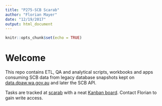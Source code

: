 ```yaml
---
title: "P275-SCB Scarab"
author: "Florian Mayer"
date: "12/19/2017"
output: html_document
---
```


```r
knitr::opts_chunk$set(echo = TRUE)
```

# Welcome
This repo contains ETL, QA and analytical scripts, workbooks and apps consuming
SCB data from legacy database snapshots kept on 
[data.dpaw.wa.gov.au](https://data.dpaw.wa.gov.au/organization/species-and-communities)
and later the SCB API.

Tasks are tracked at [scarab](https://github.com/parksandwildlife/scarab/issues)
with a neat [Kanban board](https://waffle.io/parksandwildlife/scarab/).
Contact Florian to gain write access.
